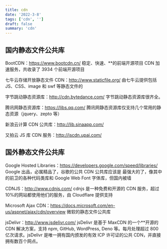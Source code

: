 ```yaml
---
title: cdn
date: '2022-3-8'
tags: ['cdn', '']
draft: false
summary: 'cdn'
---
```


<TOCInline toc={props.toc} exclude="Overview" asDisclosure />

## 国内静态文件公共库

BootCDN：https://www.bootcdn.cn/ 稳定、快速、\*\*的前端开源项目 CDN 加速服务，共收录了 3934 个前端开源项目

七牛云存储开放静态文件 CDN：http://www.staticfile.org/ 由七牛云提供包括 JS、CSS、image 和 swf 等静态文件的

字节跳动静态资源库：http://cdn.bytedance.com/ 字节跳动静态资源库很齐全。

腾讯网静态资源库：https://libs.qq.com/ 腾讯网静态资源库仅支持几个常用的静态资源（jquery、zepto 等）

新浪云计算 CDN 公共库：http://lib.sinaapp.com/

又拍云 JS 库 CDN 服务：http://jscdn.upai.com/

## 国外静态文件公共库

Google Hosted Libraries：https://developers.google.com/speed/libraries/
Google 出品，必属精品了，谷歌的公共 CDN 公共库应该是 最强大的了，像其中的前卫的各种代码类库和 Google Web Font 字体库，但国内被墙

CDNJS：http://www.cdnjs.com/
cdnjs 是一种免费和开源的 CDN 服务，超过 10%的网站都使用他们的服务，由 Cloudflare 提供支持

Microsoft Ajax CDN：https://docs.microsoft.com/en-us/aspnet/ajax/cdn/overview
微软的静态文件公共库

jsDelivr：http://www.jsdelivr.com/
jsDelivr 是基于 MaxCDN 的一个\*\*开源的 CDN 解决方案，支持 npm, GitHub, WordPress, Deno 等。每月处理超过 800 亿次请求。jsDelivr 是唯一拥有国内颁发的有效 ICP 许可证的公共 CDN，并直接拥有数百个网点。
